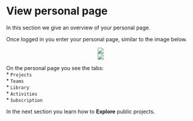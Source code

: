 # View personal page

In this section we give an overview of your personal page.

Once logged in you enter your personal page, similar to the image below.


<center><img src="images/view_personal_page.png"></center>


<center><img src="images/view_personal_page.png"></center>

On the personal page you see the tabs:\
  * `Projects`\
  * `Teams`\
  * `Library`\
  * `Activities`\
  * `Subscription`\


In the next section you learn how to __Explore__ public projects.
